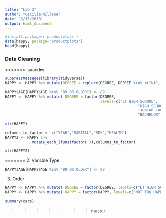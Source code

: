 ```yaml
---
title: "Lab 3"
author: "Cecilia Millane"
date: "2/15/2018"
output: html_document
---
```


```r
#install.packages('productplots')
data(happy, package="productplots")
head(happy)
```

### Data Cleaning

<<<<<<< isaacdev
```r
suppressMessages(library(tidyverse))
HAPPY <- HAPPY %>% mutate(DEGREE = replace(DEGREE, DEGREE %in% c("NA", "DK", "IAP"), NA))
```

```r
HAPPY$AGE[HAPPY$AGE %in% "89 OR OLDER"] <- 89
HAPPY <- HAPPY %>% mutate( DEGREE = factor(DEGREE, 
                                           levels=c("LT HIGH SCHOOL", 
                                                            "HIGH SCHOOL", 
                                                            "JUNIOR COLLEGE",
                                                            "BACHELOR", "GRADUATE")))

```
```r
str(HAPPY)
```

```r
columns_to_factor <- c("YEAR","MARITAL","SEX","HEALTH")
HAPPY2 <- HAPPY %>%
            mutate_each_(funs(factor(.)),columns_to_factor)
```
```r
str(HAPPY2)
```
=======
2. Variable Type

```R
HAPPY$AGE[HAPPY$AGE %in% "89 OR OLDER"] <- 89
```

3. Order
```R
HAPPY <- HAPPY %>% mutate( DEGREE = factor(DEGREE, levels=c("LT HIGH SCHOOL", "HIGH SCHOOL", "JUNIOR COLLEGE", "BACHELOR", "GRADUATE")))
HAPPY <- HAPPY %>% mutate( HAPPY = factor(HAPPY, levels=c("NOT TOO HAPPY", "PRETTY HAPPY", "VERY HAPPY")))
```


```r
summary(cars)
```
>>>>>>> master